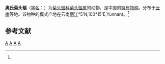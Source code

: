 {{Speciesbox 
| taxon = Rhinolophus osgoodi
| status = LC |  status_system = iucn3.1 | status_ref = <ref name=iucn>{{IUCN2010|version=2010.3| assessors = Smith, A.T., Johnston, C.H., Jones, G.  & Rossiter, S. | year = 2008 | id = 19557 | title = Rhinolophus osgoodi  |downloaded = 2010-9-15}}</ref>
| authority = (Sanborn, 1939)<ref name='id190'>{{cite web| url =http://www.bioinfo.cn/db05/BjdwSpecies.php?action=view&id=190| title =奥氏菊头蝠| work =《中国动物物种编目数据库》| publisher =中国科学院微生物研究所| author =中国科学院动物研究所| accessdate =2009-03-27| deadurl =yes| archiveurl =https://web.archive.org/web/20160305020055/http://www.bioinfo.cn/db05/BjdwSpecies.php?action=view&id=190| archivedate =2016-03-05}}</ref>
}}

'''奥氏菊头蝠'''（[[学名|学名]]：{{lang|la|''Rhinolophus osgoodi''}}）为[[菊头蝠科|菊头蝠科]][[菊头蝠属|菊头蝠属]]的动物，是中国的[[特有物种|特有物种]]。分布于[[云南|云南]]等地。该物种的模式产地在云南[[丽江|丽江]]°5'N,100°15'E,Yunnan)。<ref name='id190'/>

== 参考文献 ==
{{reflist}}
{{Taxonbar|from=Q376322}}

[[Category:IUCN红色名录数据缺乏物种|A]]
[[Category:菊头蝠属|A]]
[[Category:1939年描述的动物|A]]
[[Category:中國特有哺乳動物|A]]